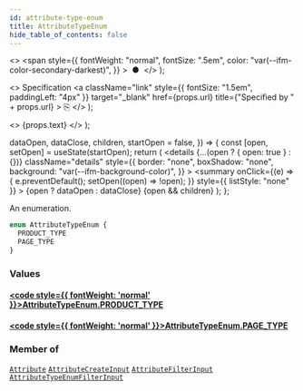 ```yaml
---
id: attribute-type-enum
title: AttributeTypeEnum
hide_table_of_contents: false
---
```


  <>
    <span
      style={{
        fontWeight: "normal",
        fontSize: ".5em",
        color: "var(--ifm-color-secondary-darkest)",
      }}
    >
      &nbsp;●&nbsp;
    </span>
  </>
);

  <>
    Specification
    <a
      className="link"
      style={{ fontSize: "1.5em", paddingLeft: "4px" }}
      target="\_blank"
      href={props.url}
      title={"Specified by " + props.url}
    >
      ⎘
    </a>
  </>
);

  <>
    <span className={props.class}>{props.text}</span>
  </>
);


  dataOpen,
  dataClose,
  children,
  startOpen = false,
}) => {
  const [open, setOpen] = useState(startOpen);
  return (
    <details
      {...(open ? { open: true } : {})}
      className="details"
      style={{
        border: "none",
        boxShadow: "none",
        background: "var(--ifm-background-color)",
      }}
    >
      <summary
        onClick={(e) => {
          e.preventDefault();
          setOpen((open) => !open);
        }}
        style={{ listStyle: "none" }}
      >
        {open ? dataOpen : dataClose}
      </summary>
      {open && children}
    </details>
  );
};

An enumeration.

```graphql
enum AttributeTypeEnum {
  PRODUCT_TYPE
  PAGE_TYPE
}
```

### Values

#### [<code style={{ fontWeight: 'normal' }}>AttributeTypeEnum.<b>PRODUCT_TYPE</b></code>](#)

>

#### [<code style={{ fontWeight: 'normal' }}>AttributeTypeEnum.<b>PAGE_TYPE</b></code>](#)

>

### Member of

[`Attribute`](../../../api-reference/attributes/objects/attribute) <Badge class="badge badge--secondary" text="object"/><Bullet />[`AttributeCreateInput`](../../../api-reference/attributes/inputs/attribute-create-input) <Badge class="badge badge--secondary" text="input"/><Bullet />[`AttributeFilterInput`](../../../api-reference/attributes/inputs/attribute-filter-input) <Badge class="badge badge--secondary" text="input"/><Bullet />[`AttributeTypeEnumFilterInput`](../../../api-reference/attributes/inputs/attribute-type-enum-filter-input) <Badge class="badge badge--secondary" text="input"/>
